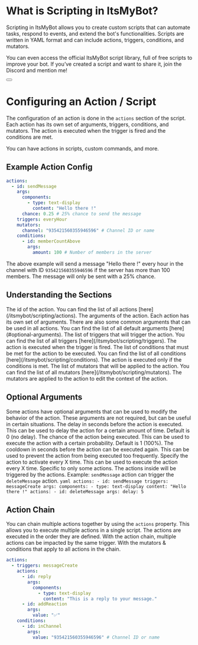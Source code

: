 # What is Scripting in ItsMyBot?

Scripting in ItsMyBot allows you to create custom scripts that can automate tasks, respond to events, and extend the bot's functionalities. Scripts are written in YAML format and can include actions, triggers, conditions, and mutators.

You can even access the official ItsMyBot script library, full of free scripts to improve your bot. If you’ve created a script and want to share it, join the Discord and mention me!
<div className="not-prose mb-16 mt-6 flex flex-wrap gap-3">
  <Button href="https://scripts.itsme.to" arrow="right" children="Script Library" target="_blank"/>
</div>


# Configuring an Action / Script

The configuration of an action is done in the `actions` section of the script. Each action has its own set of arguments, triggers, conditions, and mutators. The action is executed when the trigger is fired and the conditions are met.

You can have actions in scripts, custom commands, and more.

## Example Action Config
```yaml
actions:
  - id: sendMessage
    args:
      components:
        - type: text-display
          content: "Hello there !"
      chance: 0.25 # 25% chance to send the message
    triggers: everyHour
    mutators:
      channel: "935421560355946596" # Channel ID or name
    conditions:
      - id: memberCountAbove
        args:
          amount: 100 # Number of members in the server
```
The above example will send a message "Hello there !" every hour in the channel with ID `935421560355946596` if the server has more than 100 members. The message will only be sent with a 25% chance.

## Understanding the Sections

<Properties>
  <Property name="id">
    The id of the action. You can find the list of all actions [here](/itsmybot/scripting/actions).
  </Property>
  <Property name="args">
    The arguments of the action. Each action has its own set of arguments. There are also some common arguments that can be used in all actions. You can find the list of all default arguments [here](#optional-arguments).
  </Property>
  <Property name="triggers">
    The list of triggers that will trigger the action. You can find the list of all triggers [here](/itsmybot/scripting/triggers). The action is executed when the trigger is fired.
  </Property>
  <Property name="conditions">
    The list of conditions that must be met for the action to be executed. You can find the list of all conditions [here](/itsmybot/scripting/conditions). The action is executed only if the conditions is met.
  </Property>
  <Property name="mutators">
    The list of mutators that will be applied to the action. You can find the list of all mutators [here](/itsmybot/scripting/mutators). The mutators are applied to the action to edit the context of the action.
  </Property>
</Properties>

## Optional Arguments
Some actions have optional arguments that can be used to modify the behavior of the action. These arguments are not required, but can be useful in certain situations.
<Properties>
  <Property name="delay">
    The delay in seconds before the action is executed. This can be used to delay the action for a certain amount of time. Default is 0 (no delay).
  </Property>
  <Property name="chance">
    The chance of the action being executed. This can be used to execute the action with a certain probability. Default is 1 (100%).
  </Property>
  <Property name="cooldown">
    The cooldown in seconds before the action can be executed again. This can be used to prevent the action from being executed too frequently.
  </Property>
  <Property name="every">
    Specify the action to activate every X time. This can be used to execute the action every X time.
  </Property>
  <Property name="actions">
    Specific to only some actions. The actions inside will be triggered by the actions. Example: `sendMessage` action can trigger the `deleteMessage` action.
    ```yaml
    actions:
      - id: sendMessage
        triggers: messageCreate
        args:
          components:
            - type: text-display
              content: "Hello there !"
          actions:
            - id: deleteMessage
              args:
                delay: 5
    ```
  </Property>
</Properties>

## Action Chain
You can chain multiple actions together by using the `actions` property. This allows you to execute multiple actions in a single script. The actions are executed in the order they are defined.
With the action chain, multiple actions can be impacted by the same trigger. With the mutators & conditions that apply to all actions in the chain.
```yaml
actions:
  - triggers: messageCreate
    actions:
      - id: reply
        args:
          components:
            - type: text-display
              content: "This is a reply to your message."
      - id: addReaction
        args:
          value: "✅"
    conditions:
      - id: inChannel
        args:
          value: "935421560355946596" # Channel ID or name
```
